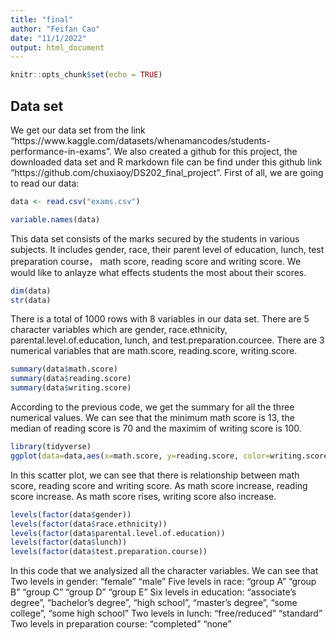 ```yaml
---
title: "final"
author: "Feifan Cao"
date: "11/1/2022"
output: html_document
---
```


```r
knitr::opts_chunk$set(echo = TRUE)
```

## Data set
We get our data set from the link "https://www.kaggle.com/datasets/whenamancodes/students-performance-in-exams".
We also created a github for this project, the downloaded data set and R markdown file can be find under this github link "https://github.com/chuxiaoy/DS202_final_project".
First of all, we are going to read our data:
```r
data <- read.csv("exams.csv")
```

```r
variable.names(data)
```

This data set consists of the marks secured by the students in various subjects. It includes gender, race, their parent level of education, lunch, test preparation course， math score, reading score and writing score. We would like to anlayze what effects students the most about their scores.
```r
dim(data)
str(data)
```

There is a total of 1000 rows with 8 variables in our data set. There are 5 character variables which are gender, race.ethnicity, parental.level.of.education, lunch, and test.preparation.courcee. There are 3 numerical variables that are math.score, reading.score, writing.score.
```r
summary(data$math.score)
summary(data$reading.score)
summary(data$writing.score)
```

According to the previous code, we get the summary for all the three numerical values. We can see that the minimum math score is 13, the median of reading score is 70 and the maximim of writing score is 100.

```r
library(tidyverse)
ggplot(data=data,aes(x=math.score, y=reading.score, color=writing.score))+geom_point()
```

In this scatter plot, we can see that there is relationship between math score, reading score and writing score. As math score increase, reading score increase. As math score rises, writing score also increase.
```r
levels(factor(data$gender))
levels(factor(data$race.ethnicity))
levels(factor(data$parental.level.of.education))
levels(factor(data$lunch))
levels(factor(data$test.preparation.course))
```

In this code that we analysized all the character variables. We can see that
Two levels in gender: "female" "male" 
Five levels in race: "group A" "group B" "group C" "group D" "group E"
Six levels in education: "associate's degree", "bachelor's degree", "high school", "master's degree", "some college", "some high school"
Two levels in lunch: "free/reduced" "standard"
Two levels in preparation course: "completed" "none" 